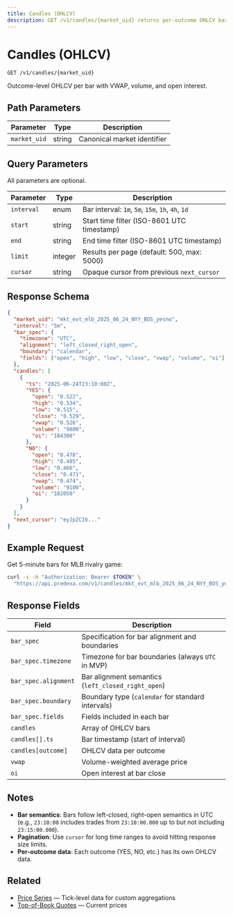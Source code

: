 ```yaml
---
title: Candles (OHLCV)
description: GET /v1/candles/{market_uid} returns per-outcome OHLCV bars with VWAP, volume, and open interest.
---
```


# Candles (OHLCV)

```
GET /v1/candles/{market_uid}
```

Outcome-level OHLCV per bar with VWAP, volume, and open interest.

## Path Parameters

| Parameter | Type | Description |
|-----------|------|-------------|
| `market_uid` | string | Canonical market identifier |

## Query Parameters

All parameters are optional.

| Parameter | Type | Description |
|-----------|------|-------------|
| `interval` | enum | Bar interval: `1m`, `5m`, `15m`, `1h`, `4h`, `1d` |
| `start` | string | Start time filter (ISO-8601 UTC timestamp) |
| `end` | string | End time filter (ISO-8601 UTC timestamp) |
| `limit` | integer | Results per page (default: 500, max: 5000) |
| `cursor` | string | Opaque cursor from previous `next_cursor` |

## Response Schema

```json
{
  "market_uid": "mkt_evt_mlb_2025_06_24_NYY_BOS_yesno",
  "interval": "5m",
  "bar_spec": {
    "timezone": "UTC",
    "alignment": "left_closed_right_open",
    "boundary": "calendar",
    "fields": ["open", "high", "low", "close", "vwap", "volume", "oi"]
  },
  "candles": [
    {
      "ts": "2025-06-24T23:10:00Z",
      "YES": {
        "open": "0.522",
        "high": "0.534",
        "low": "0.515",
        "close": "0.529",
        "vwap": "0.526",
        "volume": "9800",
        "oi": "184300"
      },
      "NO": {
        "open": "0.478",
        "high": "0.485",
        "low": "0.466",
        "close": "0.471",
        "vwap": "0.474",
        "volume": "9100",
        "oi": "182050"
      }
    }
  ],
  "next_cursor": "eyJpZCI6..."
}
```

## Example Request

Get 5-minute bars for MLB rivalry game:

```bash
curl -s -H "Authorization: Bearer $TOKEN" \
  "https://api.predexa.com/v1/candles/mkt_evt_mlb_2025_06_24_NYY_BOS_yesno?interval=5m&start=2025-06-24T22:00:00Z&end=2025-06-25T02:00:00Z&limit=500"
```

## Response Fields

| Field | Description |
|-------|-------------|
| `bar_spec` | Specification for bar alignment and boundaries |
| `bar_spec.timezone` | Timezone for bar boundaries (always `UTC` in MVP) |
| `bar_spec.alignment` | Bar alignment semantics (`left_closed_right_open`) |
| `bar_spec.boundary` | Boundary type (`calendar` for standard intervals) |
| `bar_spec.fields` | Fields included in each bar |
| `candles` | Array of OHLCV bars |
| `candles[].ts` | Bar timestamp (start of interval) |
| `candles[outcome]` | OHLCV data per outcome |
| `vwap` | Volume-weighted average price |
| `oi` | Open interest at bar close |

## Notes

- **Bar semantics**: Bars follow left-closed, right-open semantics in UTC (e.g., `23:10:00` includes trades from `23:10:00.000` up to but not including `23:15:00.000`).
- **Pagination**: Use `cursor` for long time ranges to avoid hitting response size limits.
- **Per-outcome data**: Each outcome (YES, NO, etc.) has its own OHLCV data.

## Related

- [Price Series](/pages/time-series/price-series) — Tick-level data for custom aggregations
- [Top-of-Book Quotes](/pages/live-data/quotes) — Current prices
